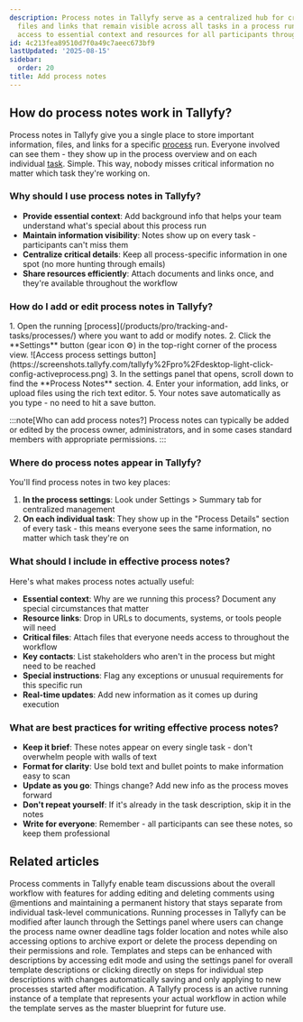 ```yaml
---
description: Process notes in Tallyfy serve as a centralized hub for critical information
  files and links that remain visible across all tasks in a process run ensuring consistent
  access to essential context and resources for all participants throughout the workflow.
id: 4c213fea89510d7f0a49c7aeec673bf9
lastUpdated: '2025-08-15'
sidebar:
  order: 20
title: Add process notes
---
```



## How do process notes work in Tallyfy?

Process notes in Tallyfy give you a single place to store important information, files, and links for a specific [process](/products/pro/tracking-and-tasks/processes/) run. Everyone involved can see them - they show up in the process overview and on each individual [task](/products/pro/tracking-and-tasks/tasks/). Simple. This way, nobody misses critical information no matter which task they're working on.

### Why should I use process notes in Tallyfy?

- **Provide essential context**: Add background info that helps your team understand what's special about this process run
- **Maintain information visibility**: Notes show up on every task - participants can't miss them
- **Centralize critical details**: Keep all process-specific information in one spot (no more hunting through emails)
- **Share resources efficiently**: Attach documents and links once, and they're available throughout the workflow

### How do I add or edit process notes in Tallyfy?

<Steps>
1. Open the running [process](/products/pro/tracking-and-tasks/processes/) where you want to add or modify notes.
2. Click the **Settings** button (gear icon ⚙️) in the top-right corner of the process view.
   ![Access process settings button](https://screenshots.tallyfy.com/tallyfy%2Fpro%2Fdesktop-light-click-config-activeprocess.png)
3. In the settings panel that opens, scroll down to find the **Process Notes** section.
4. Enter your information, add links, or upload files using the rich text editor.
5. Your notes save automatically as you type - no need to hit a save button.
</Steps>

:::note[Who can add process notes?]
Process notes can typically be added or edited by the process owner, administrators, and in some cases standard members with appropriate permissions.
:::

### Where do process notes appear in Tallyfy?

You'll find process notes in two key places:

1. **In the process settings**: Look under Settings > Summary tab for centralized management
2. **On each individual task**: They show up in the "Process Details" section of every task - this means everyone sees the same information, no matter which task they're on

### What should I include in effective process notes?

Here's what makes process notes actually useful:

- **Essential context**: Why are we running this process? Document any special circumstances that matter
- **Resource links**: Drop in URLs to documents, systems, or tools people will need
- **Critical files**: Attach files that everyone needs access to throughout the workflow
- **Key contacts**: List stakeholders who aren't in the process but might need to be reached
- **Special instructions**: Flag any exceptions or unusual requirements for this specific run
- **Real-time updates**: Add new information as it comes up during execution

### What are best practices for writing effective process notes?

- **Keep it brief**: These notes appear on every single task - don't overwhelm people with walls of text
- **Format for clarity**: Use bold text and bullet points to make information easy to scan
- **Update as you go**: Things change? Add new info as the process moves forward
- **Don't repeat yourself**: If it's already in the task description, skip it in the notes
- **Write for everyone**: Remember - all participants can see these notes, so keep them professional


## Related articles
<CardGrid>
<LinkTitleCard header="<b>Processes > Commenting processes</b>" href="/products/pro/tracking-and-tasks/processes/how-can-i-manage-comments-in-tallyfy/" > Process comments in Tallyfy enable team discussions about the overall workflow with features for adding editing and deleting comments using @mentions and maintaining a permanent history that stays separate from individual task-level communications. </LinkTitleCard>
<LinkTitleCard header="<b>Edit Processes > Edit tasks and process properties</b>" href="/products/pro/tracking-and-tasks/processes/edit-processes/how-can-i-edit-tasks-and-processes-in-tallyfy/" > Running processes in Tallyfy can be modified after launch through the Settings panel where users can change the process name owner deadline tags folder location and notes while also accessing options to archive export or delete the process depending on their permissions and role. </LinkTitleCard>
<LinkTitleCard header="<b>Edit Templates > Add a description to a template</b>" href="/products/pro/documenting/templates/edit-templates/add-description/" > Templates and steps can be enhanced with descriptions by accessing edit mode and using the settings panel for overall template descriptions or clicking directly on steps for individual step descriptions with changes automatically saving and only applying to new processes started after modification. </LinkTitleCard>
<LinkTitleCard header="<b>Tracking And Tasks > More about processes</b>" href="/products/pro/tracking-and-tasks/processes/" > A Tallyfy process is an active running instance of a template that represents your actual workflow in action while the template serves as the master blueprint for future use. </LinkTitleCard>
</CardGrid>